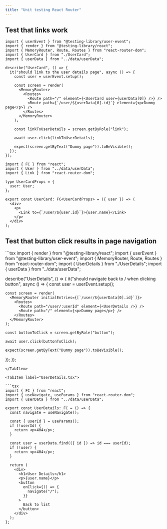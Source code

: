 ```yaml
---
title: "Unit testing React Router"
---
```



## Test that links work

<Tabs>
<TabItem label="UserCard.test.tsx">

```tsx
import { userEvent } from "@testing-library/user-event";
import { render } from "@testing-library/react";
import { MemoryRouter, Route, Routes } from "react-router-dom";
import { UserCard } from "./UserCard";
import { userData } from "../data/userData";

describe("UserCard", () => {
  it("should link to the user details page", async () => {
    const user = userEvent.setup();

    const screen = render(
      <MemoryRouter>
        <Routes>
          <Route path="/" element={<UserCard user={userData[0]} />} />
          <Route path={`/user/${userData[0].id}`} element={<p>Dummy page</p>} />
        </Routes>
      </MemoryRouter>
    );

    const linkToUserDetails = screen.getByRole("link");

    await user.click(linkToUserDetails);

    expect(screen.getByText("Dummy page")).toBeVisible();
  });
});
```

</TabItem>
<TabItem label="UserCard.tsx">

```tsx
import { FC } from "react";
import { User } from "../data/userData";
import { Link } from "react-router-dom";

type UserCardProps = {
  user: User;
};

export const UserCard: FC<UserCardProps> = ({ user }) => (
  <div>
    <p>
      <Link to={`/user/${user.id}`}>{user.name}</Link>
    </p>
  </div>
);
```

</TabItem>
</Tabs>

## Test that button click results in page navigation

<Tabs>

<TabItem label="UserDetails.test.tsx">
```tsx
import { render } from "@testing-library/react";
import { userEvent } from "@testing-library/user-event";
import { MemoryRouter, Route, Routes } from "react-router-dom";
import { UserDetails } from "./UserDetails";
import { userData } from "../data/userData";

describe("UserDetails", () => {
  it("should navigate back to / when clicking button", async () => {
    const user = userEvent.setup();

    const screen = render(
      <MemoryRouter initialEntries={[`/user/${userData[0].id}`]}>
        <Routes>
          <Route path="/user/:userId" element={<UserDetails />} />
          <Route path="/" element={<p>Dummy page</p>} />
        </Routes>
      </MemoryRouter>
    );

    const buttonToClick = screen.getByRole("button");

    await user.click(buttonToClick);

    expect(screen.getByText("Dummy page")).toBeVisible();
  });
});
```
</TabItem>

<TabItem label="UserDetails.tsx">

```tsx
import { FC } from "react";
import { useNavigate, useParams } from "react-router-dom";
import { userData } from "../data/userData";

export const UserDetails: FC = () => {
  const navigate = useNavigate();

  const { userId } = useParams();
  if (!userId) {
    return <p>404</p>;
  }

  const user = userData.find(({ id }) => id === userId);
  if (!user) {
    return <p>404</p>;
  }

  return (
    <div>
      <h1>User Details</h1>
      <p>{user.name}</p>
      <button
        onClick={() => {
          navigate("/");
        }}
      >
        Back to list
      </button>
    </div>
  );
};
```

</TabItem>
</Tabs>

